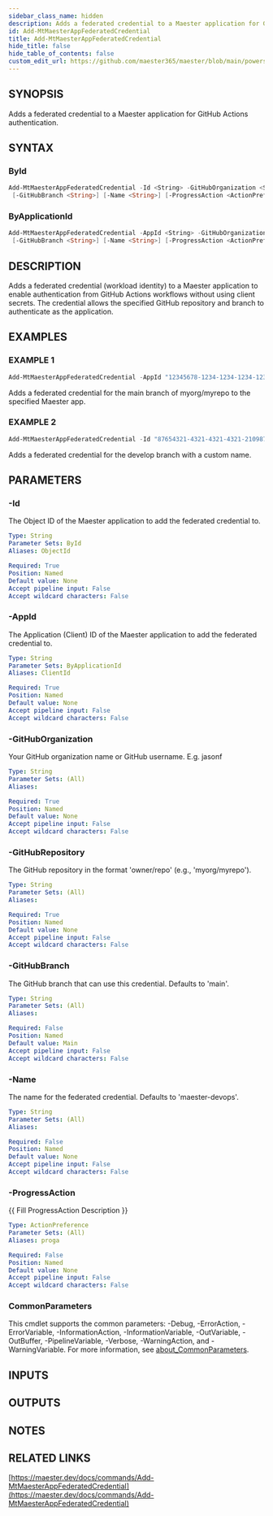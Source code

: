 ```yaml
---
sidebar_class_name: hidden
description: Adds a federated credential to a Maester application for GitHub Actions authentication.
id: Add-MtMaesterAppFederatedCredential
title: Add-MtMaesterAppFederatedCredential
hide_title: false
hide_table_of_contents: false
custom_edit_url: https://github.com/maester365/maester/blob/main/powershell/public/Add-MtMaesterAppFederatedCredential.ps1
---
```


## SYNOPSIS

Adds a federated credential to a Maester application for GitHub Actions authentication.

## SYNTAX

### ById

```powershell
Add-MtMaesterAppFederatedCredential -Id <String> -GitHubOrganization <String> -GitHubRepository <String>
 [-GitHubBranch <String>] [-Name <String>] [-ProgressAction <ActionPreference>] [<CommonParameters>]
```

### ByApplicationId

```powershell
Add-MtMaesterAppFederatedCredential -AppId <String> -GitHubOrganization <String> -GitHubRepository <String>
 [-GitHubBranch <String>] [-Name <String>] [-ProgressAction <ActionPreference>] [<CommonParameters>]
```

## DESCRIPTION

Adds a federated credential (workload identity) to a Maester application to enable
authentication from GitHub Actions workflows without using client secrets.
The credential allows the specified GitHub repository and branch to authenticate
as the application.

## EXAMPLES

### EXAMPLE 1

```powershell
Add-MtMaesterAppFederatedCredential -AppId "12345678-1234-1234-1234-123456789012" -GitHubOrganization "myorg" -GitHubRepository "myrepo"
```

Adds a federated credential for the main branch of myorg/myrepo to the specified Maester app.

### EXAMPLE 2

```powershell
Add-MtMaesterAppFederatedCredential -Id "87654321-4321-4321-4321-210987654321" -GitHubOrganization "myorg" -GitHubRepository "myrepo" -Name "maester-develop"
```

Adds a federated credential for the develop branch with a custom name.

## PARAMETERS

### -Id

The Object ID of the Maester application to add the federated credential to.

```yaml
Type: String
Parameter Sets: ById
Aliases: ObjectId

Required: True
Position: Named
Default value: None
Accept pipeline input: False
Accept wildcard characters: False
```

### -AppId

The Application (Client) ID of the Maester application to add the federated credential to.

```yaml
Type: String
Parameter Sets: ByApplicationId
Aliases: ClientId

Required: True
Position: Named
Default value: None
Accept pipeline input: False
Accept wildcard characters: False
```

### -GitHubOrganization

Your GitHub organization name or GitHub username.
E.g.
jasonf

```yaml
Type: String
Parameter Sets: (All)
Aliases:

Required: True
Position: Named
Default value: None
Accept pipeline input: False
Accept wildcard characters: False
```

### -GitHubRepository

The GitHub repository in the format 'owner/repo' (e.g., 'myorg/myrepo').

```yaml
Type: String
Parameter Sets: (All)
Aliases:

Required: True
Position: Named
Default value: None
Accept pipeline input: False
Accept wildcard characters: False
```

### -GitHubBranch

The GitHub branch that can use this credential.
Defaults to 'main'.

```yaml
Type: String
Parameter Sets: (All)
Aliases:

Required: False
Position: Named
Default value: Main
Accept pipeline input: False
Accept wildcard characters: False
```

### -Name

The name for the federated credential.
Defaults to 'maester-devops'.

```yaml
Type: String
Parameter Sets: (All)
Aliases:

Required: False
Position: Named
Default value: None
Accept pipeline input: False
Accept wildcard characters: False
```

### -ProgressAction

\{\{ Fill ProgressAction Description \}\}

```yaml
Type: ActionPreference
Parameter Sets: (All)
Aliases: proga

Required: False
Position: Named
Default value: None
Accept pipeline input: False
Accept wildcard characters: False
```

### CommonParameters

This cmdlet supports the common parameters: -Debug, -ErrorAction, -ErrorVariable, -InformationAction, -InformationVariable, -OutVariable, -OutBuffer, -PipelineVariable, -Verbose, -WarningAction, and -WarningVariable. For more information, see [about_CommonParameters](http://go.microsoft.com/fwlink/?LinkID=113216).

## INPUTS

## OUTPUTS

## NOTES

## RELATED LINKS

[https://maester.dev/docs/commands/Add-MtMaesterAppFederatedCredential](https://maester.dev/docs/commands/Add-MtMaesterAppFederatedCredential)
